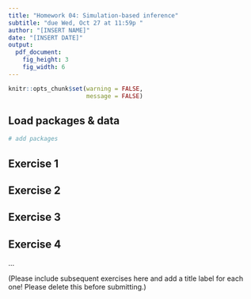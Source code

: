 ```yaml
---
title: "Homework 04: Simulation-based inference"
subtitle: "due Wed, Oct 27 at 11:59p "
author: "[INSERT NAME]"
date: "[INSERT DATE]"
output: 
  pdf_document:
    fig_height: 3
    fig_width: 6
---
```


```r
knitr::opts_chunk$set(warning = FALSE, 
                      message = FALSE)
```

## Load packages & data

```r
# add packages
``` 


## Exercise 1


## Exercise 2


## Exercise 3


## Exercise 4


... 

(Please include subsequent exercises here and add a title label for each one! Please delete this before submitting.)